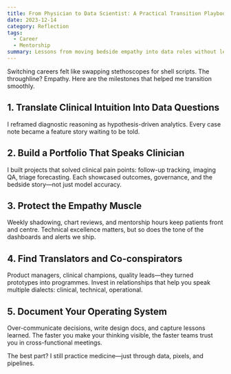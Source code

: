 ```yaml
---
title: From Physician to Data Scientist: A Practical Transition Playbook
date: 2023-12-14
category: Reflection
tags:
  - Career
  - Mentorship
summary: Lessons from moving bedside empathy into data roles without leaving patients behind.
---
```


Switching careers felt like swapping stethoscopes for shell scripts. The throughline? Empathy. Here are the milestones that helped me transition smoothly.

## 1. Translate Clinical Intuition Into Data Questions

I reframed diagnostic reasoning as hypothesis-driven analytics. Every case note became a feature story waiting to be told.

## 2. Build a Portfolio That Speaks Clinician

I built projects that solved clinical pain points: follow-up tracking, imaging QA, triage forecasting. Each showcased outcomes, governance, and the bedside story—not just model accuracy.

## 3. Protect the Empathy Muscle

Weekly shadowing, chart reviews, and mentorship hours keep patients front and centre. Technical excellence matters, but so does the tone of the dashboards and alerts we ship.

## 4. Find Translators and Co-conspirators

Product managers, clinical champions, quality leads—they turned prototypes into programmes. Invest in relationships that help you speak multiple dialects: clinical, technical, operational.

## 5. Document Your Operating System

Over-communicate decisions, write design docs, and capture lessons learned. The faster you make your thinking visible, the faster teams trust you in cross-functional meetings.

The best part? I still practice medicine—just through data, pixels, and pipelines.
